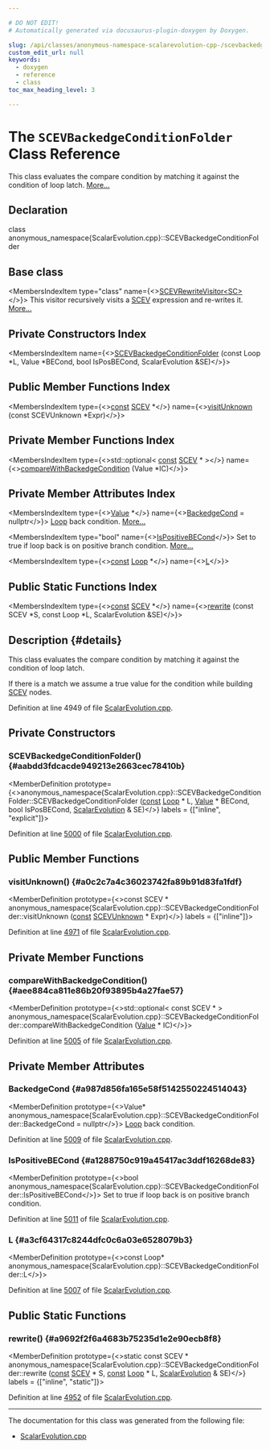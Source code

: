 ```yaml
---

# DO NOT EDIT!
# Automatically generated via docusaurus-plugin-doxygen by Doxygen.

slug: /api/classes/anonymous-namespace-scalarevolution-cpp-/scevbackedgeconditionfolder
custom_edit_url: null
keywords:
  - doxygen
  - reference
  - class
toc_max_heading_level: 3

---
```





# The `SCEVBackedgeConditionFolder` Class Reference

<DoxygenPage pluginConfig={pluginConfig}>

This class evaluates the compare condition by matching it against the condition of loop latch. <a href="#details">More...</a>

## Declaration

<CodeBlock>class anonymous_namespace{ScalarEvolution.cpp}::SCEVBackedgeConditionFolder</CodeBlock>

## Base class

<MembersIndex>

<MembersIndexItem
  type="class"
  name={<><a href="/docs/api/classes/llvm/scevrewritevisitor">SCEVRewriteVisitor&lt;SC&gt;</a></>}>
This visitor recursively visits a <a href="/docs/api/classes/llvm/scev">SCEV</a> expression and re-writes it. <a href="/docs/api/classes/llvm/scevrewritevisitor/#details">More...</a>
</MembersIndexItem>

</MembersIndex>

## Private Constructors Index

<MembersIndex>

<MembersIndexItem
  name={<><a href="#aabdd3fdcacde949213e2663cec78410b">SCEVBackedgeConditionFolder</a> (const Loop &#42;L, Value &#42;BECond, bool IsPosBECond, ScalarEvolution &amp;SE)</>}>
</MembersIndexItem>

</MembersIndex>

## Public Member Functions Index

<MembersIndex>

<MembersIndexItem
  type={<><a href="/docs/api/files/lib/lib/target/lib/target/aarch64/aarch64promoteconstant-cpp/#a90f8350fecae261c25be85d38b451bff">const</a> <a href="/docs/api/classes/llvm/scev">SCEV</a> &#42;</>}
  name={<><a href="#a0c2c7a4c36023742fa89b91d83fa1fdf">visitUnknown</a> (const SCEVUnknown &#42;Expr)</>}>
</MembersIndexItem>

</MembersIndex>

## Private Member Functions Index

<MembersIndex>

<MembersIndexItem
  type={<>std::optional&lt; <a href="/docs/api/files/lib/lib/target/lib/target/aarch64/aarch64promoteconstant-cpp/#a90f8350fecae261c25be85d38b451bff">const</a> <a href="/docs/api/classes/llvm/scev">SCEV</a> &#42; &gt;</>}
  name={<><a href="#aee884ca811e86b20f93895b4a27fae57">compareWithBackedgeCondition</a> (Value &#42;IC)</>}>
</MembersIndexItem>

</MembersIndex>

## Private Member Attributes Index

<MembersIndex>

<MembersIndexItem
  type={<><a href="/docs/api/classes/llvm/value">Value</a> &#42;</>}
  name={<><a href="#a987d856fa165e58f5142550224514043">BackedgeCond</a> = nullptr</>}>
<a href="/docs/api/classes/llvm/loop">Loop</a> back condition. <a href="#a987d856fa165e58f5142550224514043">More...</a>
</MembersIndexItem>

<MembersIndexItem
  type="bool"
  name={<><a href="#a1288750c919a45417ac3ddf16268de83">IsPositiveBECond</a></>}>
Set to true if loop back is on positive branch condition. <a href="#a1288750c919a45417ac3ddf16268de83">More...</a>
</MembersIndexItem>

<MembersIndexItem
  type={<><a href="/docs/api/files/lib/lib/target/lib/target/aarch64/aarch64promoteconstant-cpp/#a90f8350fecae261c25be85d38b451bff">const</a> <a href="/docs/api/classes/llvm/loop">Loop</a> &#42;</>}
  name={<><a href="#a3cf64317c8244dfc0c6a03e6528079b3">L</a></>}>
</MembersIndexItem>

</MembersIndex>

## Public Static Functions Index

<MembersIndex>

<MembersIndexItem
  type={<><a href="/docs/api/files/lib/lib/target/lib/target/aarch64/aarch64promoteconstant-cpp/#a90f8350fecae261c25be85d38b451bff">const</a> <a href="/docs/api/classes/llvm/scev">SCEV</a> &#42;</>}
  name={<><a href="#a9692f2f6a4683b75235d1e2e90ecb8f8">rewrite</a> (const SCEV &#42;S, const Loop &#42;L, ScalarEvolution &amp;SE)</>}>
</MembersIndexItem>

</MembersIndex>

## Description {#details}

This class evaluates the compare condition by matching it against the condition of loop latch.

If there is a match we assume a true value for the condition while building <a href="/docs/api/classes/llvm/scev">SCEV</a> nodes.

Definition at line 4949 of file <a href="/docs/api/files/lib/lib/analysis/scalarevolution-cpp">ScalarEvolution.cpp</a>.

<SectionDefinition>

## Private Constructors

### SCEVBackedgeConditionFolder() {#aabdd3fdcacde949213e2663cec78410b}

<MemberDefinition
  prototype={<>anonymous&#95;namespace&#123;ScalarEvolution.cpp&#125;::SCEVBackedgeConditionFolder::SCEVBackedgeConditionFolder (<a href="/docs/api/files/lib/lib/target/lib/target/aarch64/aarch64promoteconstant-cpp/#a90f8350fecae261c25be85d38b451bff">const</a> <a href="/docs/api/classes/llvm/loop">Loop</a> &#42; L, <a href="/docs/api/classes/llvm/value">Value</a> &#42; BECond, bool IsPosBECond, <a href="/docs/api/classes/llvm/scalarevolution">ScalarEvolution</a> &amp; SE)</>}
  labels = {["inline", "explicit"]}>

Definition at line <a href="/docs/api/files/lib/lib/analysis/scalarevolution-cpp/#l05000">5000</a> of file <a href="/docs/api/files/lib/lib/analysis/scalarevolution-cpp">ScalarEvolution.cpp</a>.
</MemberDefinition>

</SectionDefinition>

<SectionDefinition>

## Public Member Functions

### visitUnknown() {#a0c2c7a4c36023742fa89b91d83fa1fdf}

<MemberDefinition
  prototype={<>const SCEV &#42; anonymous&#95;namespace&#123;ScalarEvolution.cpp&#125;::SCEVBackedgeConditionFolder::visitUnknown (<a href="/docs/api/files/lib/lib/target/lib/target/aarch64/aarch64promoteconstant-cpp/#a90f8350fecae261c25be85d38b451bff">const</a> <a href="/docs/api/classes/llvm/scevunknown">SCEVUnknown</a> &#42; Expr)</>}
  labels = {["inline"]}>

Definition at line <a href="/docs/api/files/lib/lib/analysis/scalarevolution-cpp/#l04971">4971</a> of file <a href="/docs/api/files/lib/lib/analysis/scalarevolution-cpp">ScalarEvolution.cpp</a>.
</MemberDefinition>

</SectionDefinition>

<SectionDefinition>

## Private Member Functions

### compareWithBackedgeCondition() {#aee884ca811e86b20f93895b4a27fae57}

<MemberDefinition
  prototype={<>std::optional&lt; const SCEV &#42; &gt; anonymous&#95;namespace&#123;ScalarEvolution.cpp&#125;::SCEVBackedgeConditionFolder::compareWithBackedgeCondition (<a href="/docs/api/classes/llvm/value">Value</a> &#42; IC)</>}>

Definition at line <a href="/docs/api/files/lib/lib/analysis/scalarevolution-cpp/#l05005">5005</a> of file <a href="/docs/api/files/lib/lib/analysis/scalarevolution-cpp">ScalarEvolution.cpp</a>.
</MemberDefinition>

</SectionDefinition>

<SectionDefinition>

## Private Member Attributes

### BackedgeCond {#a987d856fa165e58f5142550224514043}

<MemberDefinition
  prototype={<>Value&#42; anonymous&#95;namespace&#123;ScalarEvolution.cpp&#125;::SCEVBackedgeConditionFolder::BackedgeCond = nullptr</>}>
<a href="/docs/api/classes/llvm/loop">Loop</a> back condition.

Definition at line <a href="/docs/api/files/lib/lib/analysis/scalarevolution-cpp/#l05009">5009</a> of file <a href="/docs/api/files/lib/lib/analysis/scalarevolution-cpp">ScalarEvolution.cpp</a>.
</MemberDefinition>

### IsPositiveBECond {#a1288750c919a45417ac3ddf16268de83}

<MemberDefinition
  prototype={<>bool anonymous&#95;namespace&#123;ScalarEvolution.cpp&#125;::SCEVBackedgeConditionFolder::IsPositiveBECond</>}>
Set to true if loop back is on positive branch condition.

Definition at line <a href="/docs/api/files/lib/lib/analysis/scalarevolution-cpp/#l05011">5011</a> of file <a href="/docs/api/files/lib/lib/analysis/scalarevolution-cpp">ScalarEvolution.cpp</a>.
</MemberDefinition>

### L {#a3cf64317c8244dfc0c6a03e6528079b3}

<MemberDefinition
  prototype={<>const Loop&#42; anonymous&#95;namespace&#123;ScalarEvolution.cpp&#125;::SCEVBackedgeConditionFolder::L</>}>

Definition at line <a href="/docs/api/files/lib/lib/analysis/scalarevolution-cpp/#l05007">5007</a> of file <a href="/docs/api/files/lib/lib/analysis/scalarevolution-cpp">ScalarEvolution.cpp</a>.
</MemberDefinition>

</SectionDefinition>

<SectionDefinition>

## Public Static Functions

### rewrite() {#a9692f2f6a4683b75235d1e2e90ecb8f8}

<MemberDefinition
  prototype={<>static const SCEV &#42; anonymous&#95;namespace&#123;ScalarEvolution.cpp&#125;::SCEVBackedgeConditionFolder::rewrite (<a href="/docs/api/files/lib/lib/target/lib/target/aarch64/aarch64promoteconstant-cpp/#a90f8350fecae261c25be85d38b451bff">const</a> <a href="/docs/api/classes/llvm/scev">SCEV</a> &#42; S, <a href="/docs/api/files/lib/lib/target/lib/target/aarch64/aarch64promoteconstant-cpp/#a90f8350fecae261c25be85d38b451bff">const</a> <a href="/docs/api/classes/llvm/loop">Loop</a> &#42; L, <a href="/docs/api/classes/llvm/scalarevolution">ScalarEvolution</a> &amp; SE)</>}
  labels = {["inline", "static"]}>

Definition at line <a href="/docs/api/files/lib/lib/analysis/scalarevolution-cpp/#l04952">4952</a> of file <a href="/docs/api/files/lib/lib/analysis/scalarevolution-cpp">ScalarEvolution.cpp</a>.
</MemberDefinition>

</SectionDefinition>

<hr/>

The documentation for this class was generated from the following file:

<ul>
<li><a href="/docs/api/files/lib/lib/analysis/scalarevolution-cpp">ScalarEvolution.cpp</a></li>
</ul>

</DoxygenPage>
